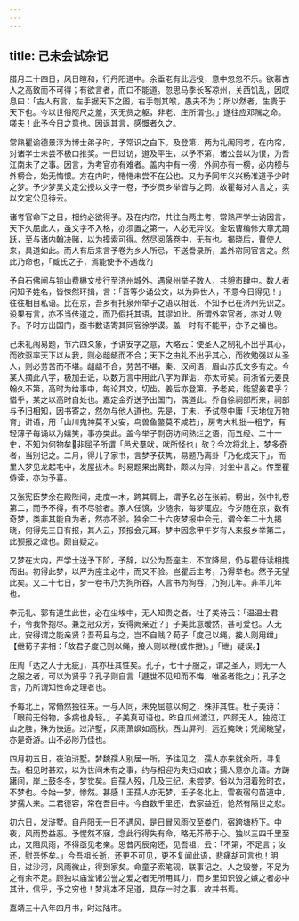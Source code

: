 ```yaml
---
---
---
```

title: 己未会试杂记
---



腊月二十四日，风日暄和，行丹阳道中。余垂老有此远役，意中忽忽不乐。欲慕古人之高致而不可得；有欲言者，而口不能道。忽思马季长客凉州，关西饥乱，因叹息曰：「古人有言，左手据天下之图，右手刎其喉，愚夫不为；所以然者，生贵于天下也。今以世俗咫尺之羞，灭无赀之躯，非老、庄所谓也。」遂往应邓隲之命。嗟夫！此予今日之意也。因讽其言，感慨者久之。

常熟瞿谕德景淳为博士弟子时，予常识之白下。及登第，两为礼闱同考，在内帘，对诸学士未尝不极口推奖。一日过访，道及平生，以予不第，诸公尝以为恨，为吾江南未了之事。因言，为考官亦有难者。盖内中有一榜，外间亦有一榜，必内榜与外榜合，始无悔恨。方在内时，惓惓未尝不在公也。又为予同年义兴杨准道予少时之梦。予少梦吴文定公授以文字一卷，予岁贡乡举皆与之同，故瞿每对人言之，实以文定公见待云。

诸考官命下之日，相约必欲得予。及在内帘，共往白两主考，常熟严学士讷因言，天下久屈此人，虽文字不入格，亦须置之第一，人必无异议。金坛曹编修大章尤踊跃，至与诸内翰决赌，以为摸索可得。然尽阅落卷中，无有也。揭晓后，曹使人来，具道如此。而人有后来言予卷为乡人所忌，不送誊录所，盖外帘同官言之。然此乃命也，「臧氏之子，焉能使予不遇哉?」

予自石佛闸与铅山费楙文步行至济州城外。遇泉州举子数人，共憩市肆中。数人者问知予姓名，皆悚然环揖，言：「吾等少诵公文，以为异世人，不意今日得见！」往往相目私语。比在京，吾乡有托泉州举子之语以相诋，不知予已在济州先识之。设果有言，亦不当传道之，而乃假托其语，其谬如此。所谓外帘官者，亦对人毁予。予时方出国门，亟书数语寄其同官徐学谟。盖一时有不能平，亦予之褊也。

己未礼闱易题，节六四爻象，予讲安字之意，大略云：使圣人之制礼不出乎其心，而欲驱率天下以从我，则必龃龉而不合；天下之由礼不出乎其心，而欲勉强以从圣人，则必劳苦而不堪。龃龉不合，劳苦不堪，秦、汉间语，眉山苏氏文多有之。今某人摘此八字，极加丑诋，以数万言中用此八字为罪诟，亦太苛矣。前浙省元姜良翰久不第，高时为给事中，每论其文，切齿。姜后亦登第。予老矣，能望姜君乎？惜乎，某之以高时自处也。嘉定金乔送予出国门，偶道此。乔自徐祠部所来，祠部与予旧相知，因书寄之，然勿与他人道也。先是，丁未，予试卷中庸「天地位万物育」讲语，用「山川鬼神莫不乂安，鸟兽鱼鳖莫不咸若」，房考大札批一粗字，有轻薄子每诵以为嬉笑，事亦类此。盖今举子剽窃坊间熟烂之语，而五经、二十一史，不知为何物矣非屈子所谓「邑犬羣吠，吠所怪也」欤？今次将北上，梦多奇者，当别记之。二月，得儿子家书，言梦予获隽，易题乃离卦「乃化成天下」，而里人梦见龙起宅中，发屋拔木。时易题果出离卦，颇以为异，对坐中言之。传至瞿侍读，亦为予喜。

又张宪臣梦余在殿陛间，走度一木，跨其肩上，谓予名必在张前。榜出，张中礼卷第二，而予不得，有不尽验者。家人任慎，少随余，每梦辄应。今岁随在京，数有奇梦，类非其能自为者，然亦不验。独余二十六夜梦报中会元，谓今年二十九揭晓，何得先三日有报，其人云，预报会元耳。梦中因念甲午岁有人来报乡举第二，此预报之邆也。颇自疑之。

又梦在大内，严学士送予下阶，予辞，以公为吾座主，不宜降屈，仍与瞿侍读相携而出。初得此梦，以严为座主必中，而又不验。岂瞿后主考，乃得举也。然予无望此矣。又二十七日，梦一卷书乃为狗所吞，人言书为狗吞，乃狗儿年。非羊儿年也。

李元礼、郭有道生此世，必在尘埃中，无人知贵之者。杜子美诗云：「温温士君子，令我怀抱尽。兼芝冠众芳，安得阙亲近？」子美此意暧然，甚可爱也。人无此，安得谓之能亲贤？吾苟且与之，岂不自贱？荀子「度己以绳，接人则用绁」【绁荀子非相：「故君子度己则以绳，接人则以枻(或作抴)。」「绁」疑误。】

庄周「达之入于无疵」，其亦枉其性矣。孔子，七十子服之，谓之圣人，则无一人之服之者，可以为贤乎？孔子则自言「遯世不见知而不悔，唯圣者能之」；孔子之言，乃所谓知性命之理者也。

予每北上，常翛然独往来。一与人同，未免屈意以狥之，殊非其性。杜子美诗：「眼前无俗物，多病也身轻。」子美真可语也。昨自瓜州渡江，四顾无人，独览江山之胜，殊为快适。过浒墅，风雨萧飒如高秋。西山屏列，远近掩映；凭阑眺望，亦是奇游。山不必陟乃佳也。

四月初五日，夜泊浒墅。梦魏孺人别居一所，予往见之，孺人亦来就余所，寻复去。相见时甚欢，以为世间未有之事，约与相迎为夫妇如故；孺人意亦允谐。方踌躇间，岸上鼓冬冬，梦觉矣。自孺人殁，几及三纪，未尝梦。俗以为泪着殓时衣，不梦也。今始一梦，惨然。甚感！王孺人亦无梦，壬子冬北上，雪夜宿句苗道中，梦孺人来。二君德容，常在吾目中。今自数千里还，去家益近，怆然有隔世之悲。

初六日，发浒墅。自丹阳无一日不遇风，是日冒风雨仅至娄门，宿跨塘桥下。中夜，风雨势益恶。予惺然不寐，念此行得失有命，略无芥蒂于心。独以三四千里至此，又阻风雨，不得亟见老亲。思昔丙辰南还，见吾祖，云：「不第，不足言；汝还，慰吾怀矣。」今吾祖长逝，还更不可见，更不复闻此语，悲痛胡可言也！明日，过沙河，风雨微止，得到家矣。命童子索笔砚，联事记之。人之毁誉，不足为之有余不足。顾独以庙堂诸公誉之爱之者无所用其力，而乡里知识毁之嫉之者必中其计，信乎，予之穷也！梦兆本不足道，具存一时之事，故并书焉。

嘉靖三十八年四月书，时过陆市。